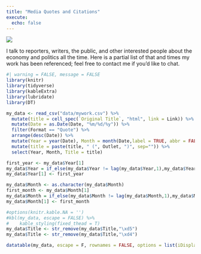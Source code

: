```yaml
---
title: "Media Quotes and Citations"
execute:
  echo: false
---
```


![](images/cc_panel.jpg){fig-align="center"}

I talk to reporters, writers, the public, and other interested people about the economy and politics all the time. Here is a partial list of that and times my work has been referenced; feel free to contact me if you'd like to chat.

```r
#| warning = FALSE, message = FALSE
library(knitr)
library(tidyverse)
library(kableExtra)
library(lubridate)
library(DT)

my_data <- read_csv("data/mywork.csv") %>%
  mutate(title = cell_spec(`Original Title`, "html", link = Link)) %>%
  mutate(Date = as.Date(Date, "%m/%d/%y")) %>%
  filter(Format == "Quote") %>%
  arrange(desc(Date)) %>%
  mutate(Year = year(Date), Month = month(Date,label = TRUE, abbr = FALSE)) %>%
  mutate(title = paste(title, " (", Outlet, ")", sep="")) %>%
  select(Year, Month, Title = title)

first_year <- my_data$Year[1]
my_data$Year = if_else(my_data$Year != lag(my_data$Year,1),my_data$Year,as.numeric("NA"))
my_data$Year[1] <- first_year

my_data$Month <- as.character(my_data$Month)
first_month <- my_data$Month[1]
my_data$Month = if_else(my_data$Month != lag(my_data$Month,1),my_data$Month,as.character(NA))
my_data$Month[1] <- first_month

#options(knitr.kable.NA = '')
#kbl(my_data, escape = FALSE) %>%
#    kable_styling(fixed_thead = T)
my_data$Title <- str_remove(my_data$Title,"\xd5")
my_data$Title <- str_remove(my_data$Title,"\xd4")

datatable(my_data, escape = F, rownames = FALSE, options = list(iDisplayLength = 50))
```
